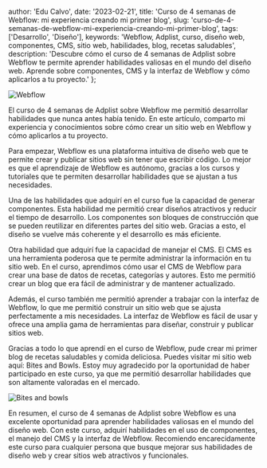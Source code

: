 
  author: 'Edu Calvo',
  date: '2023-02-21',
  title: 'Curso de 4 semanas de Webflow: mi experiencia creando mi primer blog',
  slug: 'curso-de-4-semanas-de-webflow-mi-experiencia-creando-mi-primer-blog',
  tags: ['Desarrollo', 'Diseño'],
  keywords:
    'Webflow, Adplist, curso, diseño web, componentes, CMS, sitio web, habilidades, blog, recetas saludables',
  description:
    'Descubre cómo el curso de 4 semanas de Adplist sobre Webflow te permite aprender habilidades valiosas en el mundo del diseño web. Aprende sobre componentes, CMS y la interfaz de Webflow y cómo aplicarlos a tu proyecto.'
};


<Image className="w-full rounded-md" src={coverImg} alt="Webflow" priority />

El curso de 4 semanas de Adplist sobre Webflow me permitió desarrollar habilidades que nunca antes había tenido. En este artículo, comparto mi experiencia y conocimientos sobre cómo crear un sitio web en Webflow y cómo aplicarlos a tu proyecto.

Para empezar, Webflow es una plataforma intuitiva de diseño web que te permite crear y publicar sitios web sin tener que escribir código. Lo mejor es que el aprendizaje de Webflow es autónomo, gracias a los cursos y tutoriales que te permiten desarrollar habilidades que se ajustan a tus necesidades.

Una de las habilidades que adquirí en el curso fue la capacidad de generar componentes. Esta habilidad me permitió crear diseños atractivos y reducir el tiempo de desarrollo. Los componentes son bloques de construcción que se pueden reutilizar en diferentes partes del sitio web. Gracias a esto, el diseño se vuelve más coherente y el desarrollo es más eficiente.

Otra habilidad que adquirí fue la capacidad de manejar el CMS. El CMS es una herramienta poderosa que te permite administrar la información en tu sitio web. En el curso, aprendimos cómo usar el CMS de Webflow para crear una base de datos de recetas, categorías y autores. Esto me permitió crear un blog que era fácil de administrar y de mantener actualizado.

Además, el curso también me permitió aprender a trabajar con la interfaz de Webflow, lo que me permitió construir un sitio web que se ajusta perfectamente a mis necesidades. La interfaz de Webflow es fácil de usar y ofrece una amplia gama de herramientas para diseñar, construir y publicar sitios web.

Gracias a todo lo que aprendí en el curso de Webflow, pude crear mi primer blog de recetas saludables y comida deliciosa. Puedes visitar mi sitio web aquí: <Link href="https://bites-and-bowls.webflow.io/" target="_blank" rel="noopener noreferrer">Bites and Bowls</Link>. Estoy muy agradecido por la oportunidad de haber participado en este curso, ya que me permitió desarrollar habilidades que son altamente valoradas en el mercado.

<Link
  href="https://bites-and-bowls.webflow.io/"
  target="_blank"
  rel="noopener noreferrer"
>
  <Image className="w-full rounded-md" src={websiteImg} alt="Bites and bowls" />
</Link>

En resumen, el curso de 4 semanas de Adplist sobre Webflow es una excelente oportunidad para aprender habilidades valiosas en el mundo del diseño web. Con este curso, adquirí habilidades en el uso de componentes, el manejo del CMS y la interfaz de Webflow. Recomiendo encarecidamente este curso para cualquier persona que busque mejorar sus habilidades de diseño web y crear sitios web atractivos y funcionales.
